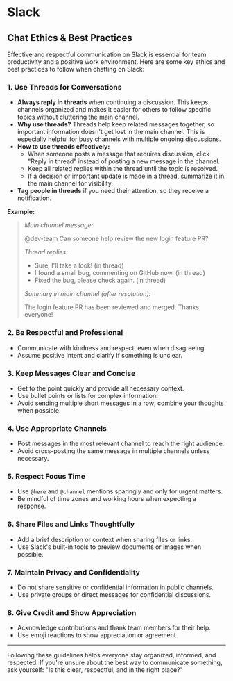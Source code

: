# Slack 

## Chat Ethics & Best Practices

Effective and respectful communication on Slack is essential for team productivity and a positive work environment. Here are some key ethics and best practices to follow when chatting on Slack:

### 1. Use Threads for Conversations
- **Always reply in threads** when continuing a discussion. This keeps channels organized and makes it easier for others to follow specific topics without cluttering the main channel.
- **Why use threads?** Threads help keep related messages together, so important information doesn't get lost in the main channel. This is especially helpful for busy channels with multiple ongoing discussions.
- **How to use threads effectively:**
  - When someone posts a message that requires discussion, click "Reply in thread" instead of posting a new message in the channel.
  - Keep all related replies within the thread until the topic is resolved.
  - If a decision or important update is made in a thread, summarize it in the main channel for visibility.
- **Tag people in threads** if you need their attention, so they receive a notification.

**Example:**

> *Main channel message:*
> 
> @dev-team Can someone help review the new login feature PR?
>
> *Thread replies:*
> - Sure, I'll take a look! (in thread)
> - I found a small bug, commenting on GitHub now. (in thread)
> - Fixed the bug, please check again. (in thread)
>
> *Summary in main channel (after resolution):*
> 
> The login feature PR has been reviewed and merged. Thanks everyone!

### 2. Be Respectful and Professional
- Communicate with kindness and respect, even when disagreeing.
- Assume positive intent and clarify if something is unclear.

### 3. Keep Messages Clear and Concise
- Get to the point quickly and provide all necessary context.
- Use bullet points or lists for complex information.
- Avoid sending multiple short messages in a row; combine your thoughts when possible.

### 4. Use Appropriate Channels
- Post messages in the most relevant channel to reach the right audience.
- Avoid cross-posting the same message in multiple channels unless necessary.

### 5. Respect Focus Time
- Use `@here` and `@channel` mentions sparingly and only for urgent matters.
- Be mindful of time zones and working hours when expecting a response.

### 6. Share Files and Links Thoughtfully
- Add a brief description or context when sharing files or links.
- Use Slack's built-in tools to preview documents or images when possible.

### 7. Maintain Privacy and Confidentiality
- Do not share sensitive or confidential information in public channels.
- Use private groups or direct messages for confidential discussions.

### 8. Give Credit and Show Appreciation
- Acknowledge contributions and thank team members for their help.
- Use emoji reactions to show appreciation or agreement.

---

Following these guidelines helps everyone stay organized, informed, and respected. If you're unsure about the best way to communicate something, ask yourself: "Is this clear, respectful, and in the right place?"

